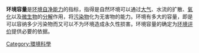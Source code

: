 {{Unreferenced|time=2017-07-23T18:21:54+00:00 }}
'''环境容量'''是[[环境自净能力|环境自净能力]]的指标，指得是自然环境可以通过[[大气|大气]]、水流的扩散、[[氧化|氧化]]以及[[微生物|微生物]]的[[分解|分解]]作用，将[[污染物|污染物]]化为无害物的能力。环境有多大的容量，即是可以容纳多少污染物而又可以不为环境造成永久性损害。环境容量的确定为[[环境评价|环境评价]]提供必要的依据。

{{环境小作品}}
[[Category:環境科學|Category:環境科學]]